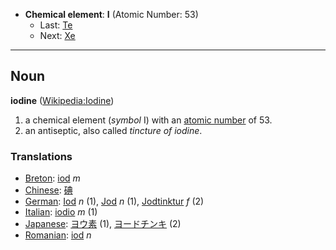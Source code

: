 *'''Chemical element''': '''I''' (Atomic Number: 53)
**Last: [[Tellurium|Te]]
**Next: [[Xenon|Xe]]


----
== Noun ==
'''iodine''' ([[en:Iodine|Wikipedia:Iodine]])

# a chemical element (''symbol'' I) with an [[atomic number]] of 53.
# an antiseptic, also called ''tincture of iodine''.

===Translations===
*[[Breton]]: [[iod]] ''m''
*[[Chinese]]: [[碘]]
*[[German]]: [[Iod]] ''n'' (1), [[Jod]] ''n'' (1), [[Jodtinktur]] ''f'' (2)
*[[Italian]]: [[iodio]] ''m'' (1)
*[[Japanese]]: [[ヨウ素]] (1), [[ヨードチンキ]] (2)
*[[Romanian]]: [[iod]] ''n''